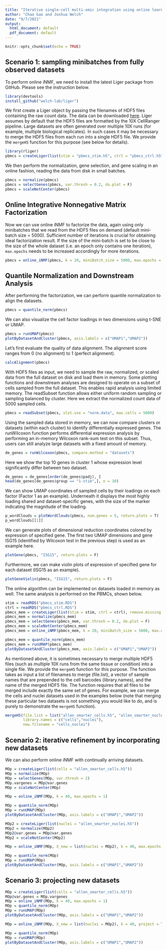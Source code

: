 ```yaml
---
title: "Iterative single-cell multi-omic integration using online learning"
author: "Chao Gao and Joshua Welch"
date: "9/7/2021"
output:
  html_document: default
  pdf_document: default
---
```


```r
knitr::opts_chunk$set(echo = TRUE)
```

## Scenario 1: sampling minibatches from fully observed datasets
To perform online iNMF, we need to install the latest Liger package from GitHub. Please see the instruction below.
```r
library(devtools)
install_github("welch-lab/liger")
```

We first create a Liger object by passing the filenames of HDF5 files containing the raw count data. The data can be downloaded [here](https://www.dropbox.com/sh/ay5r0k6to6ck1dz/AADNzhqtztBr5kTQdE-CsU5Ja?dl=0). Liger assumes by default that the HDF5 files are formatted by the 10X CellRanger pipeline. Large datasets are often generated over multiple 10X runs (for example, multiple biological replicates). In such cases it may be necessary to merge the HDF5 files from each run into a single HDF5 file. We provide the `mergeH5` function for this purpose (see below for details).

```r
library(rliger)
pbmcs = createLiger(list(stim = "pbmcs_stim.h5", ctrl = "pbmcs_ctrl.h5"))
```

We then perform the normalization, gene selection, and gene scaling in an online fashion, reading the data from disk in small batches.
```r
pbmcs = normalize(pbmcs)
pbmcs = selectGenes(pbmcs, var.thresh = 0.2, do.plot = F)
pbmcs = scaleNotCenter(pbmcs)
```
## Online Integrative Nonnegative Matrix Factorization
Now we can use online iNMF to factorize the data, again using only minibatches that we read from the HDF5 files on demand (default mini-batch size = 5000). Sufficient number of iterations is crucial for obtaining ideal factorization result. If the size of the mini-batch is set to be close to the size of the whole dataset (i.e. an epoch only contains one iteration), `max.epochs` needs to be increased accordingly for more iterations. 
```r
pbmcs = online_iNMF(pbmcs, k = 20, miniBatch_size = 5000, max.epochs = 5)
```
## Quantile Normalization and Downstream Analysis
After performing the factorization, we can perform quantile normalization to align the datasets.
```r
pbmcs = quantile_norm(pbmcs)
```

We can also visualize the cell factor loadings in two dimensions using t-SNE or UMAP.
```r
pbmcs = runUMAP(pbmcs)
plotByDatasetAndCluster(pbmcs, axis.labels = c("UMAP1","UMAP2"))
```

Let's first evaluate the quality of data alignment. The alignment score ranges from 0 (no alignment) to 1 (perfect alignment).
```r
calcAlignment(pbmcs)
```

With HDF5 files as input, we need to sample the raw, normalized, or scaled data from the full dataset on disk and load them in memory. Some plotting functions and downstream analyses are designed to operate on a subset of cells sampled from the full dataset. This enables rapid analysis using limited memory. The readSubset function allows either uniform random sampling or sampling balanced by cluster. Here we extract the normalized count data of 5000 sampled cells.
```r
pbmcs = readSubset(pbmcs, slot.use = "norm.data", max.cells = 5000)
```

Using the sampled data stored in memory, we can now compare clusters or datasets (within each cluster) to identify differentially expressed genes. The runWilcoxon function
performs differential expression analysis by performing an in-memory Wilcoxon rank-sum test on this subset. Thus, users can still analyze large datasets with a fixed amount of memory.
```r
de_genes = runWilcoxon(pbmcs, compare.method = "datasets")
```

Here we show the top 10 genes in cluster 1 whose expression level significantly differ between two dataset.
```r
de_genes = de_genes[order(de_genes$padj), ]
head(de_genes[de_genes$group == "1-stim",], n = 10)
```

We can show UMAP coordinates of sampled cells by their loadings on each factor (Factor 1 as an example). Underneath it displays the
most highly loading shared and dataset-specific genes, with the size of the marker indicating the magnitude of the loading.
```r
p_wordClouds = plotWordClouds(pbmcs, num.genes = 5, return.plots = T)
p_wordClouds[[1]]
```

We can generate plots of dimensional reduction coordinates colored by expression of specified gene. The first two UMAP dimensions and gene ISG15 (identified by Wilcoxon test in the previous step) is used as an example here.
```r
plotGene(pbmcs, "ISG15", return.plots = F)
```

Furthermore, we can make violin plots of expression of specified gene for each dataset (ISG15 as an example).
```r
plotGeneViolin(pbmcs, "ISG15", return.plots = F)
```

The online algorithm can be implemented on datasets loaded in memory as well. The same analysis is performed on the PBMCs, shown below.  
```r
stim = readRDS("pbmcs_stim.RDS")
ctrl = readRDS("pbmcs_ctrl.RDS")
pbmcs_mem = createLiger(list(stim = stim, ctrl = ctrl), remove.missing = F)
pbmcs_mem = normalize(pbmcs_mem)
pbmcs_mem = selectGenes(pbmcs_mem, var.thresh = 0.2, do.plot = F)
pbmcs_mem = scaleNotCenter(pbmcs_mem)
pbmcs_mem = online_iNMF(pbmcs_mem, k = 20, miniBatch_size = 5000, max.epochs = 5)
```

```r
pbmcs_mem = quantile_norm(pbmcs_mem)
pbmcs_mem = runUMAP(pbmcs_mem)
plotByDatasetAndCluster(pbmcs_mem, axis.labels = c("UMAP1","UMAP2"))
```

As mentioned above, it is sometimes necessary to merge multiple HDF5 files (such as multiple 10X runs from the same tissue or condition) into a single file. We provide the `mergeH5` function for this purpose. The function takes as input a list of filenames to merge (file.list), a vector of sample names that are prepended to the cell barcodes (library.names), and the name of the merged HDF5 file. The function requires that all files to be merged include exactly the same set of genes. For example, we can merge the cells and nuclei datasets used in the examples below (note that merging these particular two datasets is not something you would like to do, and is purely to demonstrate the `mergeH5` function).
```r
mergeH5(file.list = list("allen_smarter_cells.h5", "allen_smarter_nuclei.h5"), 
        library.names = c("cells","nuclei"),
        new.filename = "cells_nuclei")
```

## Scenario 2: iterative refinement by incorporating new datasets
We can also perform online iNMF with continually arriving datasets.
```r
MOp = createLiger(list(cells = "allen_smarter_cells.h5"))
MOp = normalize(MOp)
MOp = selectGenes(MOp, var.thresh = 2)
MOp.vargenes = MOp@var.genes
MOp = scaleNotCenter(MOp)
```

```r
MOp = online_iNMF(MOp, k = 40, max.epochs = 1)
```

```r
MOp = quantile_norm(MOp)
MOp = runUMAP(MOp)
plotByDatasetAndCluster(MOp, axis.labels = c("UMAP1","UMAP2"))
```

```r
MOp2 = createLiger(list(nuclei = "allen_smarter_nuclei.h5"))
MOp2 = normalize(MOp2)
MOp2@var.genes = MOp@var.genes
MOp2 = scaleNotCenter(MOp2)
```

```r
MOp = online_iNMF(MOp, X_new = list(nuclei = MOp2), k = 40, max.epochs = 1)
```

```r
MOp = quantile_norm(MOp)
MOp = runUMAP(MOp)
plotByDatasetAndCluster(MOp, axis.labels = c("UMAP1","UMAP2"))
```

## Scenario 3: projecting new datasets
```r
MOp = createLiger(list(cells = "allen_smarter_cells.h5"))
MOp@var.genes = MOp.vargenes
MOp = online_iNMF(MOp, k = 40, max.epochs = 1)
MOp = quantile_norm(MOp)
MOp = runUMAP(MOp)
plotByDatasetAndCluster(MOp, axis.labels = c("UMAP1","UMAP2"))
```

```r
MOp = online_iNMF(MOp, X_new = list(nuclei = MOp2), k = 40, project = TRUE)
```

```r
MOp = quantile_norm(MOp)
MOp = runUMAP(MOp)
plotByDatasetAndCluster(MOp, axis.labels = c("UMAP1","UMAP2"))
```








